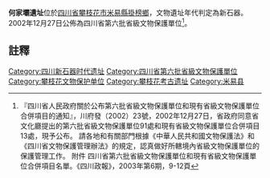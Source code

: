 {{msg:四川省文物保護單位
|名稱 = 何家壩遺址
|編號 = 8
|圖片 = 
|級別 = S6
|分類 = 
|時代 = 新石器
|地点 = [[四川省|四川省]][[攀枝花市|攀枝花市]][[米易縣|米易縣]][[掛榜鄉|掛榜鄉]]
|坐標 =
|登錄 = 2002年12月27日
}}
'''何家壩遺址'''位於[[四川省|四川省]][[攀枝花市|攀枝花市]][[米易縣|米易縣]][[掛榜鄉|掛榜鄉]]，文物遺址年代判定為新石器。2002年12月27日公佈為四川省第六批省級文物保護單位<ref>『四川省人民政府關於公布第六批省級文物保護單位和現有省級文物保護單位合併項目的通知』，川府發（2002）23號，2002年12月27日，省政府同意省文化廳提出的第六批省級文物保護單位91處和現有省級文物保護單位合併項目13處，現予公布。 請各地和有關部門根據《中華人民共和國文物保護法》和《四川省文物保護管理辦法》的規定，認真做好所轄境內省級文物保護單位的保護管理工作。 附件 四川省第六批省級文物保護單位和現有省級文物保護單位合併項目名單。《四川政報》，2003年第6期，9-12頁</ref>。
==註釋==
{{reflist}}
{{文物保護單位小作品}}
{{攀枝花市境内的四川省文物保护单位}}
[[Category:四川新石器时代遗址|Category:四川新石器时代遗址]]
[[Category:四川省第六批省級文物保護單位|Category:四川省第六批省級文物保護單位]]
[[Category:攀枝花文物保护单位|Category:攀枝花文物保护单位]]
[[Category:攀枝花考古遗址|Category:攀枝花考古遗址]]
[[Category:米易县|Category:米易县]]